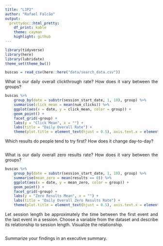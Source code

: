 ```yaml
---
title: "L1P2"
author: "Rafael Falcão"
output:
  prettydoc::html_pretty:
    df_print: kable
    theme: cayman
    highlight: github
---
```


<style>
body {
text-align: justify}
</style>

```r
library(tidyverse)
library(here)
library(lubridate)
theme_set(theme_bw())
```

```r
buscas = read_csv(here::here("data/search_data.csv"))
```

What is our daily overall clickthrough rate? How does it vary between the groups?

```r
buscas %>%
    group_by(date = substr(session_start_date, 1, 10), group) %>%
    summarise(click_mean = mean(num_clicks)) %>%
    ggplot(aes(x = date, y = click_mean, color = group)) +
    geom_point() + 
    facet_grid(~group) +
    labs(y = "Click Mean", x = "") +
    labs(title = "Daily Overall Rate") + 
    theme(plot.title = element_text(hjust = 0.5), axis.text.x = element_text(hjust = 1, angle = 45), legend.position="none")
```

Which results do people tend to try first? How does it change day-to-day?

```r

```

What is our daily overall zero results rate? How does it vary between the groups?

```r

buscas %>%
    group_by(date = substr(session_start_date, 1, 10), group) %>%
    summarise(mean_zero = mean(results == 0)) %>%
    ggplot(aes(x = date, y = mean_zero, color = group)) +
    geom_point() + 
    facet_grid(~group) +
    labs(y = "Zero Results Mean", x = "") +
    labs(title = "Daily Overall Zero Results Rate") + 
    theme(plot.title = element_text(hjust = 0.5), axis.text.x = element_text(hjust = 1, angle = 45), legend.position="none")

```

Let session length be approximately the time between the first event and the last event in a session. Choose a variable from the dataset and describe its relationship to session length. Visualize the relationship.

```r

```

Summarize your findings in an executive summary.

```r

```

